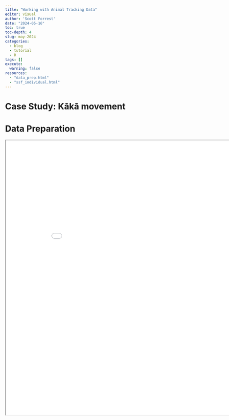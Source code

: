 ```yaml
---
title: "Working with Animal Tracking Data"
editor: visual
author: 'Scott Forrest'
date: "2024-05-16"
toc: true
toc-depth: 4
slug: may-2024
categories:
  - blog
  - tutorial
  - R
tags: []
execute:
  warning: false
resources:
  - "data_prep.html"
  - "ssf_individual.html"
---
```


# Case Study: Kākā movement

# Data Preparation

```{=html}
<iframe src="/posts/2024-05-16-animal-tracking/data_prep.html" width=900 height=900></iframe\>
```

# Step Selection Function (SSF) Analysis

```{=html}
<iframe src="/posts/2024-05-16-animal-tracking/ssf_individual.html" width=900 height=900></iframe\>
```